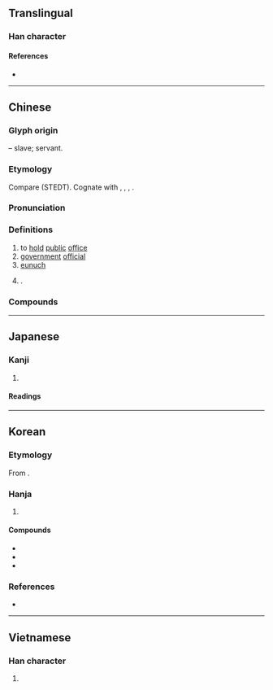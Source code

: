 {{character info}}
==Translingual==

===Han character===
{{Han char|rn=40|rad=宀|as=06|sn=9|four=30717|canj=JSLL|ids=⿱宀臣}}

====References====
* {{Han ref|kx=0285.040|dkj=07138|dj=0563.060|hdz=20924.010|uh=5BA6|ud=23462|bh=ABC6|bd=43974}}

----

==Chinese==
{{zh-forms}}

===Glyph origin===
{{Han etyl}}

{{Han compound|宀|臣|ls=ic|t1=house|t2=servant}} – slave; servant.

===Etymology===
Compare {{inh|zh|sit-pro|*(g/k)(j)wal||slave; servant}} (STEDT). Cognate with {{cog|bo|ཁོལ་པོ||servant}}, {{cog|my|ကျွန်||slave}}, {{cog|tbq-lol-pro|*C-kywan¹||slave}}, {{och-l|倌||servant}}.

===Pronunciation===
{{zh-pron
|m=huàn
|m-s=
|dg=
|c=waan6
|c-t=
|g=
|h=gd=fon4
|j=
|md=
|mn=hoān
|mn-t=huang6/huêng6
|mn-t_note=huang6 - Shantou; huêng6 - Chaozhou
|w=
|x=
|mc=y
|oc=y
|cat=v,n,pn
}}

===Definitions===
{{zh-hanzi}}

# to [[hold]] [[public]] [[office]]
# [[government]] [[official]]
# [[eunuch]]
# {{surname|zh|nodot=1}}.

===Compounds===
{{zh-der|世嗣宦族|仕宦|名宦|奄宦|官宦|官宦人家|官宦氣息|宦人|宦囊|宦女|宦學|宦官|宦情|宦海|宦豎|宦途|宦遊|宦達|宦門|巧宦|年宦|游宦|素宦|羈宦|薄宦|謫宦|豎宦|達官顯宦|鄉宦|門宦|閹宦|顯宦}}

----

==Japanese==

===Kanji===
{{ja-kanji|grade=|rs=宀06}}

# {{rfdef|ja|sort=宀06}}

====Readings====
{{ja-readings
|goon=げん
|kanon=かん
|kun=つか-える, まなぶ
}}

----

==Korean==

===Etymology===
From {{der|ko|ltc|-}} {{ltc-l|宦|id=1}}. {{hanja-hunmong|환〯|hwan|人類#중02A}}

===Hanja===
{{ko-hanja-search}}
{{ko-hanja|벼슬|환}}

# {{hanja form of|환|[[eunuch]]}}

====Compounds====
{{der-top3|Compounds}}
* {{ko-l|환관|宦官}}
* {{ko-l|환시|宦侍}}
* {{ko-l|내환|內宦}}
{{der-bottom}}

===References===
* {{R:hanjadoc|2543}}

----

==Vietnamese==

===Han character===
{{vi-readings|reading=hoạn|rs=宀06}}

# {{rfdef|vi}}